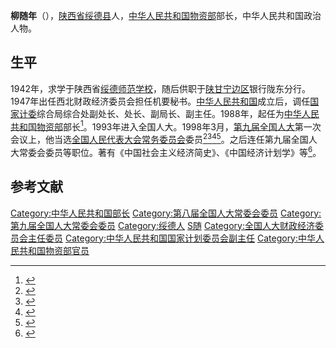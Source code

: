 '''柳随年'''（{{bd|1929年||2002年|catIdx=}}），[[陕西省|陕西省]][[绥德县|绥德县]]人，[[中华人民共和国物资部|中华人民共和国物资部]]部长，中华人民共和国政治人物。

==生平==
1942年，求学于陕西省[[绥德师范学校|绥德师范学校]]，随后供职于[[陕甘宁边区|陕甘宁边区]]银行陇东分行。1947年出任西北财政经济委员会担任机要秘书。[[中华人民共和国|中华人民共和国]]成立后，调任[[国家计委|国家计委]]综合局综合处副处长、处长、副局长、副主任。1988年，起任为[[中华人民共和国物资部|中华人民共和国物资部]]部长<ref>{{cite web| url=http://www.suishi1923.com/zmxy/ShowArticle.asp?ArticleID=502| title=柳随年校友| publisher=绥德师范学校| accessdate=2011-09-29}}{{dead link|date=2018年3月 |bot=InternetArchiveBot |fix-attempted=yes }}</ref>。1993年进入全国人大。1998年3月，[[第九届全国人民代表大会|第九届全国人大]]第一次会议上，他当选[[全国人民代表大会常务委员会|全国人民代表大会常务委员会]]委员<ref>{{Cite book|title=新中国50年 中|last=韩泰华主编|publisher=北京：[[红旗出版社|红旗出版社]]|year=1999.11|isbn=7-5051-0423-3|pages=897}}</ref><ref>{{Cite book|title=第九届全国人民代表大会及其常务委员会会议大事记 1998．3-2003．2|last=全国人大常委会办公厅秘书一局编|publisher=北京：[[中国民主法制出版社|中国民主法制出版社]]|year=2004.01|isbn=7-80078-793-1|pages=405}}</ref><ref>{{Cite book|title=中华人民共和国年鉴 1998 总第18期|last=中华人民共和国年鉴编辑部编辑|publisher=[[中国年鉴社|中国年鉴社]]|year=1999.01|isbn=7-80056-903-9|pages=41}}</ref><ref>{{Cite book|title=中华人民共和国通鉴|last=龙德，蔡翔主编|publisher=沈阳：[[辽宁人民出版社|辽宁人民出版社]]|year=2000.12|isbn=7-205-04473-1|pages=1832}}</ref>。之后连任第九届全国人大常委会委员等职位。著有《中国社会主义经济简史》、《中国经济计划学》等<ref>{{cite web | url=http://news.xinhuanet.com/newscenter/2002-11/27/content_642525.htm | title=柳随年同志逝世 享年73岁 | publisher=新华网 | accessdate=2011-09-29 | archive-date=2011-02-12 | archive-url=https://web.archive.org/web/20110212023416/http://news.xinhuanet.com/newscenter/2002-11/27/content_642525.htm | dead-url=no }}</ref>。

==参考文献==
{{reflist}}

{{start box}}
{{s-off}}
{{succession box|[[刘忍|刘忍]]|机构撤销|[[中华人民共和国物资部|中华人民共和国物资部部长]]|1988年-1993年}}
{{end box}}

{{第7届国务院}}
{{DEFAULTSORT:L}}
[[Category:中华人民共和国部长|Category:中华人民共和国部长]]
[[Category:第八届全国人大常委会委员|Category:第八届全国人大常委会委员]]
[[Category:第九届全国人大常委会委员|Category:第九届全国人大常委会委员]]
[[Category:绥德人|Category:绥德人]]
[[Category:柳姓|S随]]
[[Category:全国人大财政经济委员会主任委员|Category:全国人大财政经济委员会主任委员]]
[[Category:中华人民共和国国家计划委员会副主任|Category:中华人民共和国国家计划委员会副主任]]
[[Category:中华人民共和国物资部官员|Category:中华人民共和国物资部官员]]